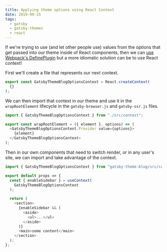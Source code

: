 ```yaml
---
title: Applying theme options using React Context
date: 2019-09-25
tags:
  - gatsby
  - gatsby-themes
  - react
---
```


If we're trying to use (and let other people use) values
from the options that get passed into our theme inside of
React components, then we can
[use Webpack's DefinePlugin](/post/applying-theme-options-using-webpacks-defineplugin/)
but a more idiomatic solution can be to use React context!

First we'll create a file that represents our next context.

```js title="src/context.js"
export const GatsbyThemeBlogOptionsContext = React.createContext(
  {}
);
```

We can then import that context in our theme and use it in
the `wrapRootElement` lifecycle in the `gatsby-browser.js`
and `gatsby-ssr.js` files.

```js title="gatsby-browser.js"
import { GatsbyThemeBlogOptionsContext } from "./src/context";

export const wrapRootElement = ({ element }, options) => (
  <GatsbyThemeBlogOptionsContext.Provider value={options}>
    {element}
  </GatsbyThemeBlogOptionsContext>
);
```

Then in our own components that need to switch render, or in
any user's site, we can import and take advantage of the
context.

```js
import { GatsbyThemeBlogOptionsContext } from "gatsby-theme-blog/src/context";

export default props => {
  const { enableSidebar } = useContext(
    GatsbyThemeBlogOptionsContext
  );

  return (
    <section>
      {enableSidebar && (
        <aside>
          <ul>...</ul>
        </aside>
      )}
      <main>some content</main>
    </section>
  );
};
```
